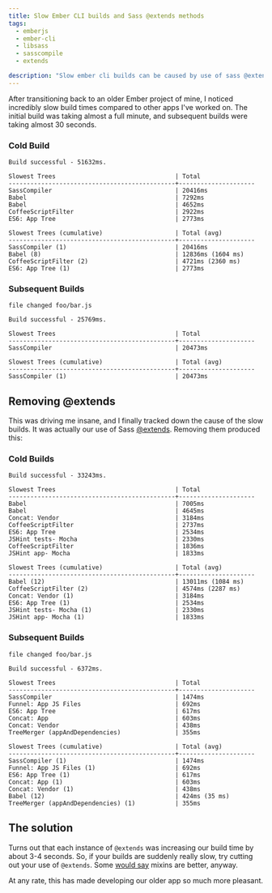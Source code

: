 ```yaml
---
title: Slow Ember CLI builds and Sass @extends methods
tags:
  - emberjs
  - ember-cli
  - libsass
  - sasscompile
  - extends

description: "Slow ember cli builds can be caused by use of sass @extends directives."
---
```


After transitioning back to an older Ember project of mine, I noticed incredibly slow build times compared to other apps
I've worked on. The initial build was taking almost a full minute, and subsequent builds were taking almost 30 seconds.

### Cold Build

```console
Build successful - 51632ms.

Slowest Trees                                 | Total
----------------------------------------------+---------------------
SassCompiler                                  | 20416ms
Babel                                         | 7292ms
Babel                                         | 4652ms
CoffeeScriptFilter                            | 2922ms
ES6: App Tree                                 | 2773ms

Slowest Trees (cumulative)                    | Total (avg)
----------------------------------------------+---------------------
SassCompiler (1)                              | 20416ms
Babel (8)                                     | 12836ms (1604 ms)
CoffeeScriptFilter (2)                        | 4721ms (2360 ms)
ES6: App Tree (1)                             | 2773ms
```

### Subsequent Builds

```console
file changed foo/bar.js

Build successful - 25769ms.

Slowest Trees                                 | Total
----------------------------------------------+---------------------
SassCompiler                                  | 20473ms

Slowest Trees (cumulative)                    | Total (avg)
----------------------------------------------+---------------------
SassCompiler (1)                              | 20473ms
```

## Removing @extends

This was driving me insane, and I finally tracked down the cause of the slow builds. It was actually our use of Sass
[@extends](http://sass-lang.com/documentation/file.SASS_REFERENCE.html#extend). Removing them produced this:

### Cold Builds

```console
Build successful - 33243ms.

Slowest Trees                                 | Total
----------------------------------------------+---------------------
Babel                                         | 7005ms
Babel                                         | 4645ms
Concat: Vendor                                | 3184ms
CoffeeScriptFilter                            | 2737ms
ES6: App Tree                                 | 2534ms
JSHint tests- Mocha                           | 2330ms
CoffeeScriptFilter                            | 1836ms
JSHint app- Mocha                             | 1833ms

Slowest Trees (cumulative)                    | Total (avg)
----------------------------------------------+---------------------
Babel (12)                                    | 13011ms (1084 ms)
CoffeeScriptFilter (2)                        | 4574ms (2287 ms)
Concat: Vendor (1)                            | 3184ms
ES6: App Tree (1)                             | 2534ms
JSHint tests- Mocha (1)                       | 2330ms
JSHint app- Mocha (1)                         | 1833ms
```

### Subsequent Builds

```console
file changed foo/bar.js

Build successful - 6372ms.

Slowest Trees                                 | Total
----------------------------------------------+---------------------
SassCompiler                                  | 1474ms
Funnel: App JS Files                          | 692ms
ES6: App Tree                                 | 617ms
Concat: App                                   | 603ms
Concat: Vendor                                | 438ms
TreeMerger (appAndDependencies)               | 355ms

Slowest Trees (cumulative)                    | Total (avg)
----------------------------------------------+---------------------
SassCompiler (1)                              | 1474ms
Funnel: App JS Files (1)                      | 692ms
ES6: App Tree (1)                             | 617ms
Concat: App (1)                               | 603ms
Concat: Vendor (1)                            | 438ms
Babel (12)                                    | 424ms (35 ms)
TreeMerger (appAndDependencies) (1)           | 355ms
```

## The solution

Turns out that each instance of `@extends` was increasing our build time by about 3-4 seconds. So, if your builds are
suddenly really slow, try cutting out your use of `@extends`. Some
[would say](http://www.sitepoint.com/avoid-sass-extend/) mixins are better, anyway.

At any rate, this has made developing our older app so much more pleasant.
